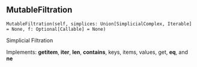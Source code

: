 ## MutableFiltration { #MutableFiltration }

`MutableFiltration(self, simplices: Union[SimplicialComplex, Iterable] = None, f: Optional[Callable] = None)`

Simplicial Filtration 

Implements: __getitem__, __iter__, __len__, __contains__, keys, items, values, get, __eq__, and __ne__